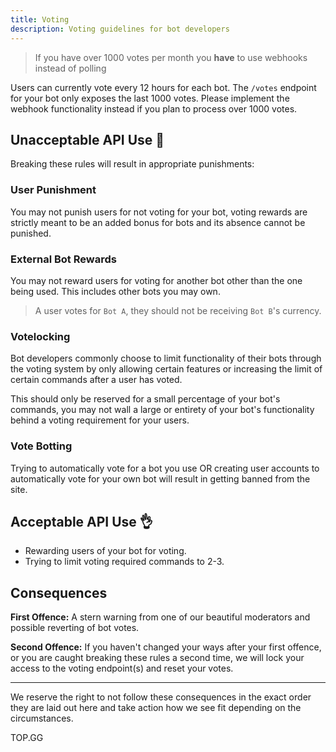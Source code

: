 ```yaml
---
title: Voting
description: Voting guidelines for bot developers
---
```


> If you have over 1000 votes per month you **have** to use webhooks instead of polling

Users can currently vote every 12 hours for each bot. The `/votes` endpoint for your bot only exposes the last 1000 votes. Please implement the webhook functionality instead if you plan to process over 1000 votes.

## Unacceptable API Use 🙅

Breaking these rules will result in appropriate punishments:

### User Punishment

You may not punish users for not voting for your bot, voting rewards are strictly meant to be an added bonus for bots and its absence cannot be punished.

### External Bot Rewards

You may not reward users for voting for another bot other than the one being used. This includes other bots you may own.

> A user votes for `Bot A`, they should not be receiving `Bot B`'s currency.

### Votelocking

Bot developers commonly choose to limit functionality of their bots through the voting system by only allowing certain features or increasing the limit of certain commands after a user has voted.

This should only be reserved for a small percentage of your bot's commands, you may not wall a large or entirety of your bot's functionality behind a voting requirement for your users.

### Vote Botting

Trying to automatically vote for a bot you use OR creating user accounts to automatically vote for your own bot will result in getting banned from the site.

## Acceptable API Use 👌

- Rewarding users of your bot for voting.
- Trying to limit voting required commands to 2-3.

## Consequences

**First Offence:**
A stern warning from one of our beautiful moderators and possible reverting of bot votes.

**Second Offence:**
If you haven't changed your ways after your first offence, or you are caught breaking these rules a second time, we will lock your access to the voting endpoint(s) and reset your votes.

<hr />
<footer>
  We reserve the right to not follow these consequences in the exact order they
  are laid out here and take action how we see fit depending on the
  circumstances.
</footer>

TOP.GG
